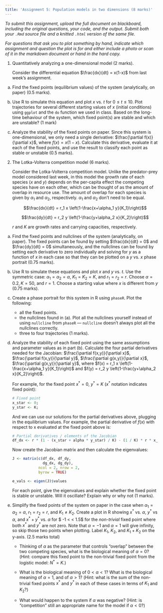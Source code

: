```yaml
---
title: 'Assignment 5: Population models in two dimensions (8 marks)'
---
```


*To submit this assignment, upload the full document on blackboard,
including the original questions, your code, and the output. Submit both
your `.Rmd` source file and a knitted `.html` version of the same file.*

*For questions that ask you to plot something by hand, indicate which
assignment and question the plot is for and either include a photo or
scan of it in the markdown document or hand in the hard copy.*

1.  Quantitatively analyzing a one-dimensional model (2 marks).

    Consider the differential equation $\frac{dx}{dt} = x(1-x)$ from
    last week's assignment.

<!-- -->

(a) Find the fixed points (equilibrium values) of the system
    (analytically, on paper) (0.5 marks).

(b) Use R to simulate this equation and plot $x$ vs. $t$ for
    $0 \le t \le 10$. Plot trajectories for several different starting
    values of $x$ (initial conditions) using `ggplot` and the `do`
    function we used in class. Based on the long-time behaviour of the
    system, which fixed point(s) are stable and which are unstable?
    (1 mark)

(c) Analyze the stability of the fixed points on paper. Since this
    system is one-dimensional, we only need a single derivative:
    $\frac{\partial f(x)}{\partial x}$, where $f(x) = x(1-x)$. Calculate
    this derivative, evaluate it at each of the fixed points, and use
    the result to classify each point as stable or unstable (0.5 marks).

<!-- -->

2.  The Lotka-Volterra competition model (6 marks).

    Consider the Lotka-Volterra competition model. Unlike the
    predator-prey model considered last week, in this model the growth
    rate of each species ($x$ and $y$) depends on the per-capita effect
    the competing species have on each other, which can be thought of as
    the amount of overlap in resource use. The amount of overlap for
    each species is given by $\alpha_1$ and $\alpha_2$, respectively.
    $\alpha_1$ and $\alpha_2$ don't need to be equal.

    $$\frac{dx}{dt} = r_1 x \left(1-\frac{x+\alpha_1 y}{K_1}\right)$$

    $$\frac{dy}{dt} = r_2 y \left(1-\frac{y+\alpha_2 x}{K_2}\right)$$

    $r$ and $K$ are growth rates and carrying capacities, respectively.

<!-- -->

(a) Find the fixed points and nullclines of the system (analytically, on
    paper). The fixed points can be found by setting $\frac{dx}{dt} = 0$
    and $\frac{dy}{dt} = 0$ simultaneously, and the nullclines can be
    found by setting each derivative to zero individually and solving
    for $y$ as a function of $x$ in each case so that they can be
    plotted on a $y$ vs. $x$ phase portrait (0.75 marks).

(b) Use R to simulate these equations and plot $x$ and $y$ vs. $t$. Use
    the symmetric case: $\alpha_1 = \alpha_2 = \alpha$, $K_1 = K_2 = K$,
    and $r_1 = r_2 = r$. Choose $\alpha = 0.2, K = 50$, and $r = 1$.
    Choose a starting value where $x$ is different from $y$
    (0.75 marks).

(c) Create a phase portrait for this system in R using `phaseR`. Plot
    the following:
    -   all the fixed points.
    -   the nullclines found in (a). Plot all the nullclines yourself
        instead of using `nullcline` from `phaseR` --- `nullcline`
        doesn't always plot all the nullclines correctly.
    -   three to four trajectories (1 marks).

(d) Analyze the stability of each fixed point using the same assumptions
    and parameter values as in part (b). Calculate the four partial
    derivatives needed for the Jacobian:
    $\frac{\partial f(x,y)}{\partial x}$,
    $\frac{\partial f(x,y)}{\partial y}$,
    $\frac{\partial g(x,y)}{\partial x}$,
    $\frac{\partial g(x,y)}{\partial y}$, where
    $f(x) = r_1 x \left(1-\frac{x+\alpha_1 y}{K_1}\right)$ and
    $f(y) = r_2 y \left(1-\frac{y+\alpha_2 x}{K_2}\right)$.

    For example, for the fixed point $x^* = 0$, $y^* = K$ ($x^*$
    notation indicates fixed point):

    ``` .r
    # Fixed point
    x_star <- 0;
    y_star <- K;
    ```

    And we can use our solutions for the partial derivatives above,
    plugging in the equilibrium values. For example, the partial
    derivative of $f(x)$ with respect to x evaluated at the fixed point
    above is:

    ``` .r
    # Partial derivatives / elements of the Jacobian
    df_dx <- r * (1 - (x_star + alpha * y_star) / K) - (1 / K) * r * x_star
    ```

    Now create the Jacobian matrix and then calculate the eigenvalues:

    ``` .r
    J <- matrix(c(df_dx, df_dy, 
                  dg_dx, dg_dy), 
                ncol = 2, nrow = 2, 
                byrow = TRUE)

    e_vals <- eigen(J)$values
    ```

    For each point, give the eigenvalues and explain whether the fixed
    point is stable or unstable. Will it oscillate? Explain why or why
    not (1 marks).

(e) Simplify the fixed points of the system on paper in the case when
    $\alpha_1 = \alpha_2 = \alpha$, $r_1 = r_2 = r$, and $K_1 \neq K_2$.
    Create a plot in R showing $x^*$ vs. $\alpha$, $y^*$ vs $\alpha$,
    and $x ^ * + y ^ *$ vs. $\alpha$ for \$ -1 &lt; \alpha &lt; 1.5\$
    for the *non-trivial* fixed point where both $x^*$ and $y^*$ are
    not zero. Note that $\alpha = -1$ and $\alpha = 1$ will give
    infinity, so skip those two points when plotting. Label $K_1$,
    $K_2$, and $K_1 + K_2$ on the y-axis. (2.5 marks total)

    -   Thinking of $\alpha$ as the parameter that controls "overlap"
        between the two competing species, what is the biological
        meaning of $\alpha = 0$? (Hint: compare this fixed point to the
        non-trivial fixed point from the logistic model: $N^* = K$.)

    -   What is the biological meaning of $0 < \alpha < 1$? What is the
        biological meaning of $\alpha = 1$, and of $\alpha > 1$? (Hint:
        what is the sum of the non-trivial fixed points $x^*$ and $y^*$
        in each of these cases in terms of $K_1$ and $K_2$?)

    -   What would happen to the system if $\alpha$ was negative? (Hint:
        is "competition" still an appropriate name for the model if
        $\alpha < 0$?)
